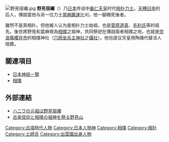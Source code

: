 [[File:野見宿禰.jpg|thumb]]
'''野見宿禰'''（{{lang-ja|のみのすくね}}）乃[[日本|日本]]传说中[[垂仁天皇|垂仁天皇]]时代[[相扑|相扑]][[力士|力士]]。[[天穗日命|天穗日命]]的后人，傳說當他与另一位力士[[當麻蹶速|當麻蹶速]]比刈，他一腳踢死後者。

雖然不是真相扑。但他被人认为是相扑力士始祖，也是[[菅原道真|菅原道真]]、[[毛利氏|毛利氏]]等的祖先。後世將野見和當麻視為[[相撲|相撲]]之祖神，共同祭祀在傳說兩者相撲之地，也就是[[奈良縣|奈良縣]][[櫻井市|櫻井市]]的相撲神社（[[穴師坐兵主神社|穴師坐兵主神社]]之[[攝社|攝社]]）。他也提议天皇用陶俑代替活人陪葬。

== 關連項目 ==
* [[日本神祇一覽|日本神祇一覽]]
* [[相撲|相撲]]

== 外部連結 ==
* [http://www.ten-f.com/haniwa-nominosukune.htm ハニワの元祖は野見宿禰]
* [https://web.archive.org/web/20170224215113/http://www.telop.jp/nomi/nomiyama-top.htm 古来信仰と相撲の祖神を祭る野見山]

[[Category:古墳時代人物|Category:古墳時代人物]]
[[Category:日本人物神|Category:日本人物神]]
[[Category:相撲|Category:相撲]]
[[Category:相扑|Category:相扑]]
[[Category:土師氏|Category:土師氏]]
[[Category:出雲國出身人物|Category:出雲國出身人物]]